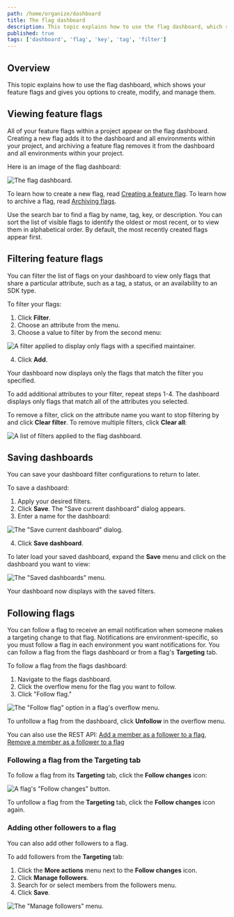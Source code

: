 ```yaml
---
path: /home/organize/dashboard
title: The flag dashboard
description: This topic explains how to use the flag dashboard, which shows your feature flags and gives you options to create, modify, and manage them.
published: true
tags: ['dashboard', 'flag', 'key', 'tag', 'filter']
---
```


## Overview

This topic explains how to use the flag dashboard, which shows your feature flags and gives you options to create, modify, and manage them.

## Viewing feature flags

All of your feature flags within a project appear on the flag dashboard. Creating a new flag adds it to the dashboard and all environments within your project, and archiving a feature flag removes it from the dashboard and all environments within your project.

Here is an image of the flag dashboard:

![The flag dashboard.](flags-dashboard.png)

To learn how to create a new flag, read [Creating a feature flag](/home/getting-started/feature-flags#creating-a-feature-flag). To learn how to archive a flag, read [Archiving flags](/home/code/flag-archive#archiving-flags).

Use the search bar to find a flag by name, tag, key, or description. You can sort the list of visible flags to identify the oldest or most recent, or to view them in alphabetical order. By default, the most recently created flags appear first.

## Filtering feature flags

You can filter the list of flags on your dashboard to view only flags that share a particular attribute, such as a tag, a status, or an availability to an SDK type.

To filter your flags:

1. Click **Filter**.
2. Choose an attribute from the menu.
3. Choose a value to filter by from the second menu:

![A filter applied to display only flags with a specified maintainer.](/images/flags-dashboard-filter.png)

4. Click **Add**.

Your dashboard now displays only the flags that match the filter you specified.

To add additional attributes to your filter, repeat steps 1-4. The dashboard displays only flags that match all of the attributes you selected.

To remove a filter, click on the attribute name you want to stop filtering by and click **Clear filter**. To remove multiple filters, click **Clear all**:

![A list of filters applied to the flag dashboard.](/images/flags-dashboard-filter-list.png)

## Saving dashboards

You can save your dashboard filter configurations to return to later.

To save a dashboard:

1. Apply your desired filters.
2. Click **Save**. The "Save current dashboard" dialog appears.
3. Enter a name for the dashboard:

![The "Save current dashboard" dialog.](flags-dashboard-save.png)

4. Click **Save dashboard**.

To later load your saved dashboard, expand the **Save** menu and click on the dashboard you want to view:

![The "Saved dashboards" menu.](/images/flags-dashboard-save-menu.png)

Your dashboard now displays with the saved filters.

## Following flags

You can follow a flag to receive an email notification when someone makes a targeting change to that flag. Notifications are environment-specific, so you must follow a flag in each environment you want notifications for. You can follow a flag from the flags dashboard or from a flag's **Targeting** tab.

To follow a flag from the flags dashboard:

1. Navigate to the flags dashboard.
2. Click the overflow menu for the flag you want to follow.
3. Click "Follow flag."

![The "Follow flag" option in a flag's overflow menu.](follow-flag-on-dashboard.png)

To unfollow a flag from the dashboard, click **Unfollow** in the overflow menu.

<LearnMore>

You can also use the REST API: [Add a member as a follower to a flag](https://apidocs.launchdarkly.com/tag/Follow-flags-(beta)#operation/putFlagFollowers), [Remove a member as a follower to a flag](https://apidocs.launchdarkly.com/tag/Follow-flags-(beta)#operation/deleteFlagFollowers)

</LearnMore>

### Following a flag from the Targeting tab

To follow a flag from its **Targeting** tab, click the **Follow changes** icon:

![A flag's "Follow changes" button.](follow-flag.png)

To unfollow a flag from the **Targeting** tab, click the **Follow changes** icon again.

### Adding other followers to a flag

You can also add other followers to a flag.

To add followers from the **Targeting** tab:

1. Click the **More actions** menu next to the **Follow changes** icon.
2. Click **Manage followers**.
2. Search for or select members from the followers menu.
3. Click **Save**.

![The "Manage followers" menu.](manage-flag-followers.png)